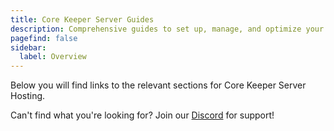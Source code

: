```yaml
---
title: Core Keeper Server Guides
description: Comprehensive guides to set up, manage, and optimize your Core Keeper server.
pagefind: false
sidebar:
  label: Overview
---
```




Below you will find links to the relevant sections for Core Keeper Server Hosting.


<DirectoryListing />

Can't find what you're looking for? Join our [Discord](https://discord.gg/FN4XgbAwzr) for support!